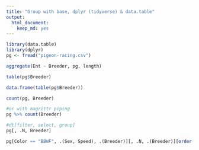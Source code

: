 ```yaml
---
title: "Group with base, dplyr (tidyverse) & data.table"
output:
  html_document: 
    keep_md: yes
---
```


```r
library(data.table)
library(dplyr)
pg <- fread("pigeon-racing.csv")
```


```r
aggregate(Ent ~ Breeder, pg, length)

table(pg$Breeder)

data.frame(table(pg$Breeder))
```


```r
count(pg, Breeder)

#or with magrittr piping
pg %>% count(Breeder)
```


```r
#dt[filter, select, group]
pg[, .N, Breeder]
```

```r
pg[Color == "BBWF", .(Sex, Speed), .(Breeder)][, .N, .(Breeder)][order(-N)]
```